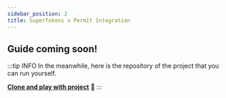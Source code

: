 ```yaml
---
sidebar_position: 2
title: SuperTokens x Permit Integration
---
```


## Guide coming soon!

:::tip INFO
In the meanwhile, here is the repository of the project that you can run yourself.

**[Clone and play with project](https://github.com/filipermit/permit-x-supertokens)** 🚀
:::
